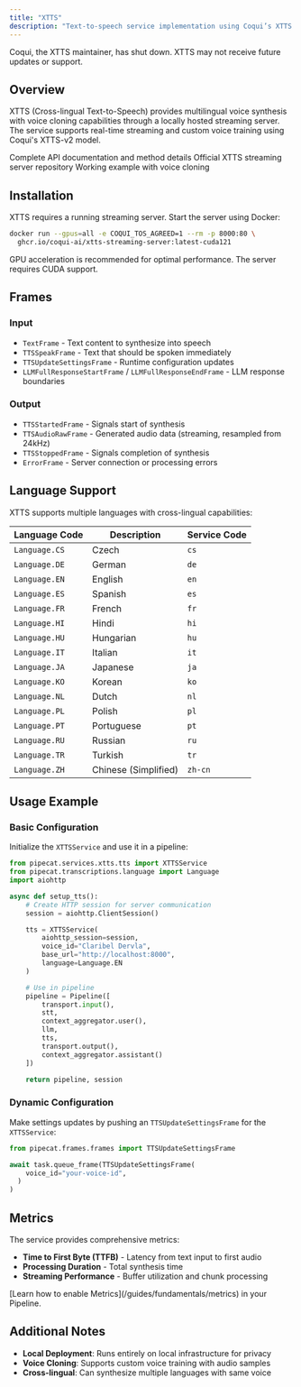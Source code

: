 ```yaml
---
title: "XTTS"
description: "Text-to-speech service implementation using Coqui’s XTTS streaming server"
---
```


<Warning>
  Coqui, the XTTS maintainer, has shut down. XTTS may not receive future updates
  or support.
</Warning>

## Overview

XTTS (Cross-lingual Text-to-Speech) provides multilingual voice synthesis with voice cloning capabilities through a locally hosted streaming server. The service supports real-time streaming and custom voice training using Coqui's XTTS-v2 model.

<CardGroup cols={3}>
  <Card
    title="API Reference"
    icon="code"
    href="https://reference-server.pipecat.ai/en/latest/api/pipecat.services.xtts.tts.html"
  >
    Complete API documentation and method details
  </Card>
  <Card
    title="XTTS Repository"
    icon="book"
    href="https://github.com/coqui-ai/xtts-streaming-server"
  >
    Official XTTS streaming server repository
  </Card>
  <Card
    title="Example Code"
    icon="play"
    href="https://github.com/pipecat-ai/pipecat/blob/main/examples/foundational/07i-interruptible-xtts.py"
  >
    Working example with voice cloning
  </Card>
</CardGroup>

## Installation

XTTS requires a running streaming server. Start the server using Docker:

```bash
docker run --gpus=all -e COQUI_TOS_AGREED=1 --rm -p 8000:80 \
  ghcr.io/coqui-ai/xtts-streaming-server:latest-cuda121
```

<Note>
  GPU acceleration is recommended for optimal performance. The server requires
  CUDA support.
</Note>

## Frames

### Input

- `TextFrame` - Text content to synthesize into speech
- `TTSSpeakFrame` - Text that should be spoken immediately
- `TTSUpdateSettingsFrame` - Runtime configuration updates
- `LLMFullResponseStartFrame` / `LLMFullResponseEndFrame` - LLM response boundaries

### Output

- `TTSStartedFrame` - Signals start of synthesis
- `TTSAudioRawFrame` - Generated audio data (streaming, resampled from 24kHz)
- `TTSStoppedFrame` - Signals completion of synthesis
- `ErrorFrame` - Server connection or processing errors

## Language Support

XTTS supports multiple languages with cross-lingual capabilities:

| Language Code | Description          | Service Code |
| ------------- | -------------------- | ------------ |
| `Language.CS` | Czech                | `cs`         |
| `Language.DE` | German               | `de`         |
| `Language.EN` | English              | `en`         |
| `Language.ES` | Spanish              | `es`         |
| `Language.FR` | French               | `fr`         |
| `Language.HI` | Hindi                | `hi`         |
| `Language.HU` | Hungarian            | `hu`         |
| `Language.IT` | Italian              | `it`         |
| `Language.JA` | Japanese             | `ja`         |
| `Language.KO` | Korean               | `ko`         |
| `Language.NL` | Dutch                | `nl`         |
| `Language.PL` | Polish               | `pl`         |
| `Language.PT` | Portuguese           | `pt`         |
| `Language.RU` | Russian              | `ru`         |
| `Language.TR` | Turkish              | `tr`         |
| `Language.ZH` | Chinese (Simplified) | `zh-cn`      |

## Usage Example

### Basic Configuration

Initialize the `XTTSService` and use it in a pipeline:

```python
from pipecat.services.xtts.tts import XTTSService
from pipecat.transcriptions.language import Language
import aiohttp

async def setup_tts():
    # Create HTTP session for server communication
    session = aiohttp.ClientSession()

    tts = XTTSService(
        aiohttp_session=session,
        voice_id="Claribel Dervla",
        base_url="http://localhost:8000",
        language=Language.EN
    )

    # Use in pipeline
    pipeline = Pipeline([
        transport.input(),
        stt,
        context_aggregator.user(),
        llm,
        tts,
        transport.output(),
        context_aggregator.assistant()
    ])

    return pipeline, session
```

### Dynamic Configuration

Make settings updates by pushing an `TTSUpdateSettingsFrame` for the `XTTSService`:

```python
from pipecat.frames.frames import TTSUpdateSettingsFrame

await task.queue_frame(TTSUpdateSettingsFrame(
    voice_id="your-voice-id",
  )
)
```

## Metrics

The service provides comprehensive metrics:

- **Time to First Byte (TTFB)** - Latency from text input to first audio
- **Processing Duration** - Total synthesis time
- **Streaming Performance** - Buffer utilization and chunk processing

<Info>
  [Learn how to enable Metrics](/guides/fundamentals/metrics) in your Pipeline.
</Info>

## Additional Notes

- **Local Deployment**: Runs entirely on local infrastructure for privacy
- **Voice Cloning**: Supports custom voice training with audio samples
- **Cross-lingual**: Can synthesize multiple languages with same voice
